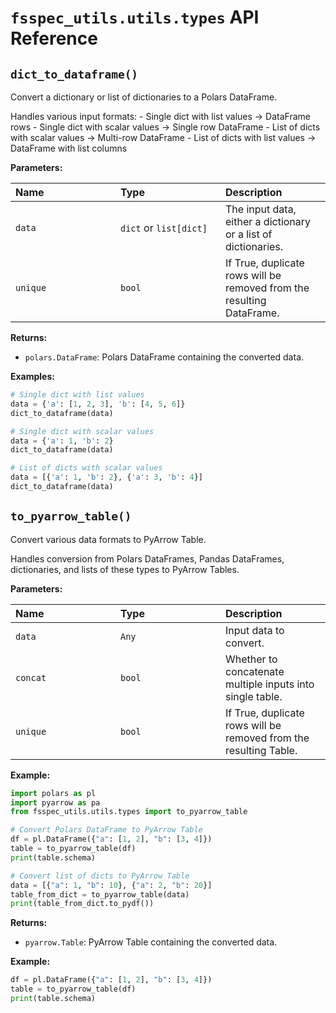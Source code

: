 # `fsspec_utils.utils.types` API Reference

## `dict_to_dataframe()`

Convert a dictionary or list of dictionaries to a Polars DataFrame.

Handles various input formats: - Single dict with list values -> DataFrame rows - Single dict with scalar values -> Single row DataFrame - List of dicts with scalar values -> Multi-row DataFrame - List of dicts with list values -> DataFrame with list columns

**Parameters:**

| Name | Type | Description |
|:---|:---|:---|
| `data` | `dict` or `list[dict]` | The input data, either a dictionary or a list of dictionaries. |
| `unique` | `bool` | If True, duplicate rows will be removed from the resulting DataFrame. |

**Returns:**

- `polars.DataFrame`: Polars DataFrame containing the converted data.

**Examples:**
```python
# Single dict with list values
data = {'a': [1, 2, 3], 'b': [4, 5, 6]}
dict_to_dataframe(data)

# Single dict with scalar values
data = {'a': 1, 'b': 2}
dict_to_dataframe(data)

# List of dicts with scalar values
data = [{'a': 1, 'b': 2}, {'a': 3, 'b': 4}]
dict_to_dataframe(data)
```

## `to_pyarrow_table()`

Convert various data formats to PyArrow Table.

Handles conversion from Polars DataFrames, Pandas DataFrames, dictionaries, and lists of these types to PyArrow Tables.

**Parameters:**

| Name | Type | Description |
|:---|:---|:---|
| `data` | `Any` | Input data to convert. |
| `concat` | `bool` | Whether to concatenate multiple inputs into single table. |
| `unique` | `bool` | If True, duplicate rows will be removed from the resulting Table. |

**Example:**

```python
import polars as pl
import pyarrow as pa
from fsspec_utils.utils.types import to_pyarrow_table

# Convert Polars DataFrame to PyArrow Table
df = pl.DataFrame({"a": [1, 2], "b": [3, 4]})
table = to_pyarrow_table(df)
print(table.schema)

# Convert list of dicts to PyArrow Table
data = [{"a": 1, "b": 10}, {"a": 2, "b": 20}]
table_from_dict = to_pyarrow_table(data)
print(table_from_dict.to_pydf())
```

**Returns:**

- `pyarrow.Table`: PyArrow Table containing the converted data.

**Example:**
```python
df = pl.DataFrame({"a": [1, 2], "b": [3, 4]})
table = to_pyarrow_table(df)
print(table.schema)
```